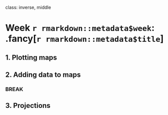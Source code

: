 
class: inverse, middle

# Week `r rmarkdown::metadata$week`: .fancy[`r rmarkdown::metadata$title`]

## 1. Plotting maps
## 2. Adding data to maps

### BREAK

## 3. Projections
